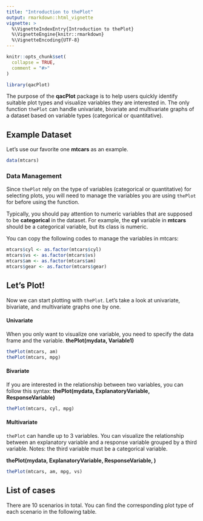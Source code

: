 ```yaml
---
title: "Introduction to thePlot"
output: rmarkdown::html_vignette
vignette: >
  %\VignetteIndexEntry{Introduction to thePlot}
  %\VignetteEngine{knitr::rmarkdown}
  %\VignetteEncoding{UTF-8}
---
```

```r
knitr::opts_chunk$set(
  collapse = TRUE,
  comment = "#>"
)
```

```r
library(qacPlot)
```

The purpose of the **qacPlot** package is to help users quickly identify suitable plot types and visualize variables they are interested in. The only function `thePlot` can handle univariate, bivariate and multivariate graphs of a dataset based on variable types (categorical or quantitative). 


## Example Dataset 
Let’s use our favorite one **mtcars** as an example. 
```r
data(mtcars)
```

### Data Management 
Since `thePlot` rely on the type of variables (categorical or quantitative) for selecting plots, you will need to manage the variables you are using `thePlot` for before using the function. 

Typically, you should pay attention to numeric variables that are supposed to be **categorical** in the dataset. For example, the **cyl** variable in **mtcars** should be a categorical variable, but its class is numeric. 

You can copy the following codes to manage the variables in mtcars:

```r
mtcars$cyl <- as.factor(mtcars$cyl)
mtcars$vs <- as.factor(mtcars$vs)
mtcars$am <- as.factor(mtcars$am)
mtcars$gear <- as.factor(mtcars$gear)
```

## Let's Plot!
Now we can start plotting with `thePlot`. Let's take a look at univariate, bivariate, and multivariate graphs one by one.

#### Univariate 
When you only want to visualize one variable, you need to specify the data frame and the variable. 
**thePlot(mydata, Variable1)**

```r
thePlot(mtcars, am)
thePlot(mtcars, mpg)
```

#### Bivariate
If you are interested in the relationship between two variables, you can follow this syntax:
**thePlot(mydata, ExplanatoryVariable, ResponseVariable)**

```r
thePlot(mtcars, cyl, mpg)
```

#### Multivariate
`thePlot` can handle up to 3 variables. You can visualize the relationship between an explanatory variable and a response variable grouped by a third variable. 
Notes: the third variable must be a categorical variable. 

**thePlot(mydata, ExplanatoryVariable, ResponseVariable, )**

```r
thePlot(mtcars, am, mpg, vs)
```

## List of cases 
There are 10 scenarios in total. You can find the corresponding plot type of each scenario in the following table. 


